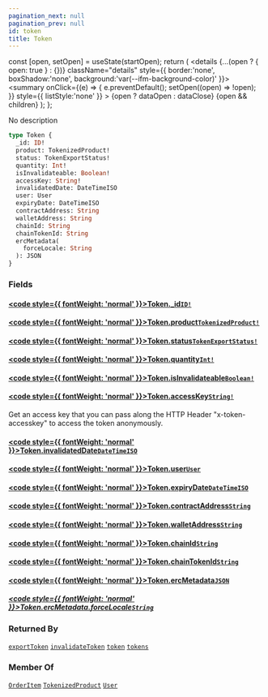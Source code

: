 ```yaml
---
pagination_next: null
pagination_prev: null
id: token
title: Token
---
```









  const [open, setOpen] = useState(startOpen);
  return (
    <details {...(open ? { open: true } : {})} className="details" style={{ border:'none', boxShadow:'none', background:'var(--ifm-background-color)' }}>
      <summary
        onClick={(e) => {
          e.preventDefault();
          setOpen((open) => !open);
        }}
        style={{ listStyle:'none' }}
      >
      {open ? dataOpen : dataClose}
      </summary>
      {open && children}
    </details>
  );
};








No description


```graphql
type Token {
  _id: ID!
  product: TokenizedProduct!
  status: TokenExportStatus!
  quantity: Int!
  isInvalidateable: Boolean!
  accessKey: String!
  invalidatedDate: DateTimeISO
  user: User
  expiryDate: DateTimeISO
  contractAddress: String
  walletAddress: String
  chainId: String
  chainTokenId: String
  ercMetadata(
    forceLocale: String
  ): JSON
}
```




### Fields

#### [<code style={{ fontWeight: 'normal' }}>Token.<b>_id</b></code>](#)<Bullet />[`ID!`](/types/scalars/id.mdx) <Badge class="badge badge--secondary" text="non-null"/> <Badge class="badge badge--secondary" text="scalar"/> 



#### [<code style={{ fontWeight: 'normal' }}>Token.<b>product</b></code>](#)<Bullet />[`TokenizedProduct!`](/types/objects/tokenized-product.mdx) <Badge class="badge badge--secondary" text="non-null"/> <Badge class="badge badge--secondary" text="object"/> 



#### [<code style={{ fontWeight: 'normal' }}>Token.<b>status</b></code>](#)<Bullet />[`TokenExportStatus!`](/types/enums/token-export-status.mdx) <Badge class="badge badge--secondary" text="non-null"/> <Badge class="badge badge--secondary" text="enum"/> 



#### [<code style={{ fontWeight: 'normal' }}>Token.<b>quantity</b></code>](#)<Bullet />[`Int!`](/types/scalars/int.mdx) <Badge class="badge badge--secondary" text="non-null"/> <Badge class="badge badge--secondary" text="scalar"/> 



#### [<code style={{ fontWeight: 'normal' }}>Token.<b>isInvalidateable</b></code>](#)<Bullet />[`Boolean!`](/types/scalars/boolean.mdx) <Badge class="badge badge--secondary" text="non-null"/> <Badge class="badge badge--secondary" text="scalar"/> 



#### [<code style={{ fontWeight: 'normal' }}>Token.<b>accessKey</b></code>](#)<Bullet />[`String!`](/types/scalars/string.mdx) <Badge class="badge badge--secondary" text="non-null"/> <Badge class="badge badge--secondary" text="scalar"/> 
Get an access key that you can pass along the HTTP Header "x-token-accesskey" to access the token anonymously.


#### [<code style={{ fontWeight: 'normal' }}>Token.<b>invalidatedDate</b></code>](#)<Bullet />[`DateTimeISO`](/types/scalars/date-time-iso.mdx) <Badge class="badge badge--secondary" text="scalar"/> 



#### [<code style={{ fontWeight: 'normal' }}>Token.<b>user</b></code>](#)<Bullet />[`User`](/types/objects/user.mdx) <Badge class="badge badge--secondary" text="object"/> 



#### [<code style={{ fontWeight: 'normal' }}>Token.<b>expiryDate</b></code>](#)<Bullet />[`DateTimeISO`](/types/scalars/date-time-iso.mdx) <Badge class="badge badge--secondary" text="scalar"/> 



#### [<code style={{ fontWeight: 'normal' }}>Token.<b>contractAddress</b></code>](#)<Bullet />[`String`](/types/scalars/string.mdx) <Badge class="badge badge--secondary" text="scalar"/> 



#### [<code style={{ fontWeight: 'normal' }}>Token.<b>walletAddress</b></code>](#)<Bullet />[`String`](/types/scalars/string.mdx) <Badge class="badge badge--secondary" text="scalar"/> 



#### [<code style={{ fontWeight: 'normal' }}>Token.<b>chainId</b></code>](#)<Bullet />[`String`](/types/scalars/string.mdx) <Badge class="badge badge--secondary" text="scalar"/> 



#### [<code style={{ fontWeight: 'normal' }}>Token.<b>chainTokenId</b></code>](#)<Bullet />[`String`](/types/scalars/string.mdx) <Badge class="badge badge--secondary" text="scalar"/> 



#### [<code style={{ fontWeight: 'normal' }}>Token.<b>ercMetadata</b></code>](#)<Bullet />[`JSON`](/types/scalars/json.mdx) <Badge class="badge badge--secondary" text="scalar"/> 

##### [<code style={{ fontWeight: 'normal' }}>Token.ercMetadata.<b>forceLocale</b></code>](#)<Bullet />[`String`](/types/scalars/string.mdx) <Badge class="badge badge--secondary" text="scalar"/> 







### Returned By

[`exportToken`](/operations/mutations/export-token.mdx)  <Badge class="badge badge--secondary" text="mutation"/><Bullet />[`invalidateToken`](/operations/mutations/invalidate-token.mdx)  <Badge class="badge badge--secondary" text="mutation"/><Bullet />[`token`](/operations/queries/token.mdx)  <Badge class="badge badge--secondary" text="query"/><Bullet />[`tokens`](/operations/queries/tokens.mdx)  <Badge class="badge badge--secondary" text="query"/>

### Member Of

[`OrderItem`](/types/objects/order-item.mdx)  <Badge class="badge badge--secondary" text="object"/><Bullet />[`TokenizedProduct`](/types/objects/tokenized-product.mdx)  <Badge class="badge badge--secondary" text="object"/><Bullet />[`User`](/types/objects/user.mdx)  <Badge class="badge badge--secondary" text="object"/>

